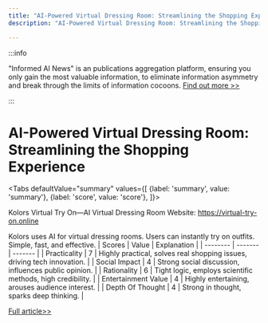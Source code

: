 ```yaml
---
title: "AI-Powered Virtual Dressing Room: Streamlining the Shopping Experience"
description: "AI-Powered Virtual Dressing Room: Streamlining the Shopping Experience"

---
```



:::info

"Informed AI News" is an publications aggregation platform, ensuring you only gain the most valuable information, to eliminate information asymmetry and break through the limits of information cocoons.  [Find out more >>](/)

:::

# AI-Powered Virtual Dressing Room: Streamlining the Shopping Experience


<Tabs
	defaultValue="summary"
	values={[
	{label: 'summary', value: 'summary'},
	{label: 'score', value: 'score'},
]}>
<TabItem value="summary">


Kolors Virtual Try On—AI Virtual Dressing Room
Website: https://virtual-try-on.online

Kolors uses AI for virtual dressing rooms. Users can instantly try on outfits. Simple, fast, and effective.
</TabItem>
<TabItem value="score">
	| Scores     | Value   | Explanation |
	| -------- | ------- | ------- |
	| Practicality  | 7    | Highly practical, solves real shopping issues, driving tech innovation.    |
	| Social Impact | 4     | Strong social discussion, influences public opinion.    |
	| Rationality    | 6    | Tight logic, employs scientific methods, high credibility.    |
	| Entertainment Value    | 4    | Highly entertaining, arouses audience interest.    |
	| Depth Of Thought    | 4    | Strong in thought, sparks deep thinking.    |
</TabItem>
</Tabs>

[Full article>>](https://github.com/ruanyf/weekly/issues/5292)
